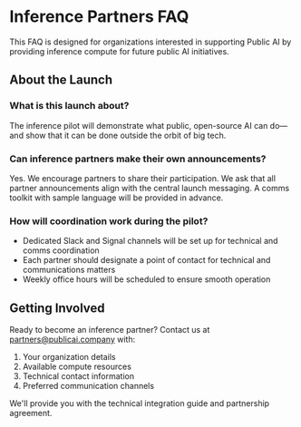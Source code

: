 # Inference Partners FAQ

This FAQ is designed for organizations interested in supporting Public AI by providing inference compute for future public AI initiatives.

## About the Launch

### What is this launch about?
The inference pilot will demonstrate what public, open-source AI can do—and show that it can be done outside the orbit of big tech.

### Can inference partners make their own announcements?

Yes. We encourage partners to share their participation. We ask that all partner announcements align with the central launch messaging. A comms toolkit with sample language will be provided in advance.

### How will coordination work during the pilot?

- Dedicated Slack and Signal channels will be set up for technical and comms coordination
- Each partner should designate a point of contact for technical and communications matters  
- Weekly office hours will be scheduled to ensure smooth operation

## Getting Involved

Ready to become an inference partner? Contact us at [partners@publicai.company](mailto:partners@publicai.company) with:

1. Your organization details
2. Available compute resources  
3. Technical contact information
4. Preferred communication channels

We'll provide you with the technical integration guide and partnership agreement.